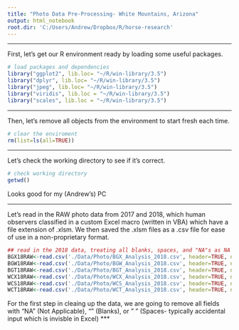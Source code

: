 ```yaml
---
title: "Photo Data Pre-Processing- White Mountains, Arizona"
output: html_notebook
root.dir: 'C:/Users/Andrew/Dropbox/R/horse-research'
---
```

***
First, let's get our R environment ready by loading some useful packages.
```r
# load packages and dependencies
library("ggplot2", lib.loc= "~/R/win-library/3.5")
library("dplyr", lib.loc= "~/R/win-library/3.5")
library("jpeg", lib.loc= "~/R/win-library/3.5")
library("viridis", lib.loc = "~/R/win-library/3.5")
library("scales", lib.loc = "~/R/win-library/3.5")
```
***
Then, let's remove all objects from the environment to start fresh each time.
```r
# clear the enviroment
rm(list=ls(all=TRUE))
```

***
Let's check the working directory to see if it's correct.
```r
# check working directory
getwd()
```
Looks good for my (Andrew's) PC 

***
Let's read in the RAW photo data from 2017 and 2018, which human observers classified in a custom Excel macro (written in VBA) which have a file extension of .xlsm. We then saved the .xlsm files as a .csv file for ease of use in a non-proprietary format.
```r
## read in the 2018 data, treating all blanks, spaces, and "NA"s as NA's
BGX18RAW<-read.csv('./Data/Photo/BGX_Analysis_2018.csv', header=TRUE, na.strings=c(""," ","NA"))
BGW18RAW<-read.csv('./Data/Photo/BGW_Analysis_2018.csv', header=TRUE, na.strings=c(""," ","NA"))
BGT18RAW<-read.csv('./Data/Photo/BGT_Analysis_2018.csv', header=TRUE, na.strings=c(""," ","NA"))
WCX18RAW<-read.csv('./Data/Photo/WCX_Analysis_2018.csv', header=TRUE, na.strings=c(""," ","NA"))
WCS18RAW<-read.csv('./Data/Photo/WCS_Analysis_2018.csv', header=TRUE, na.strings=c(""," ","NA"))
WCT18RAW<-read.csv('./Data/Photo/WCT_Analysis_2018.csv', header=TRUE, na.strings=c(""," ","NA"))
```
For the first step in cleaing up the data, we are going to remove all fields with "NA" (Not Applicable), "" (Blanks), or " " (Spaces- typically accidental input which is invisble in Excel)
***
